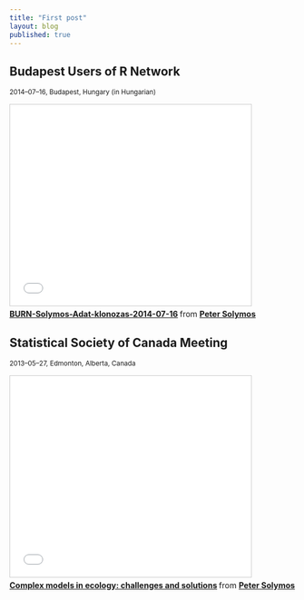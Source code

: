 ```yaml
---
title: "First post"
layout: blog
published: true
---
```


## Budapest Users of R Network

<small>2014&ndash;07&ndash;16, Budapest, Hungary (in Hungarian)</small>

<iframe src="//www.slideshare.net/slideshow/embed_code/key/nONrnlAeDyAmvz" width="425" height="355" frameborder="0" marginwidth="0" marginheight="0" scrolling="no" style="border:1px solid #CCC; border-width:1px; margin-bottom:5px; max-width: 100%;" allowfullscreen> </iframe> <div style="margin-bottom:5px"> <strong> <a href="//www.slideshare.net/psolymos/burnsolymosadatklonozas-20140716solymos" title="BURN-Solymos-Adat-klonozas-2014-07-16" target="_blank">BURN-Solymos-Adat-klonozas-2014-07-16</a> </strong> from <strong><a href="//www.slideshare.net/psolymos" target="_blank">Peter Solymos</a></strong> </div>

## Statistical Society of Canada Meeting

<small>2013&ndash;05&ndash;27, Edmonton, Alberta, Canada</small>

<iframe src="//www.slideshare.net/slideshow/embed_code/key/usd6Qt4w81Inc" width="425" height="355" frameborder="0" marginwidth="0" marginheight="0" scrolling="no" style="border:1px solid #CCC; border-width:1px; margin-bottom:5px; max-width: 100%;" allowfullscreen> </iframe> <div style="margin-bottom:5px"> <strong> <a href="//www.slideshare.net/psolymos/complex-models-in-ecology-challenges-and-solutions" title="Complex models in ecology: challenges and solutions" target="_blank">Complex models in ecology: challenges and solutions</a> </strong> from <strong><a href="//www.slideshare.net/psolymos" target="_blank">Peter Solymos</a></strong> </div>
